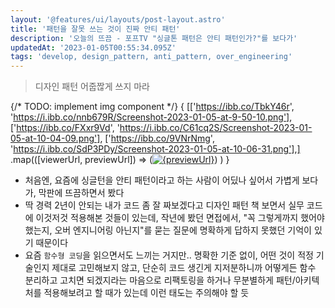 ```yaml
---
layout: '@features/ui/layouts/post-layout.astro'
title: '패턴을 잘못 쓰는 것이 진짜 안티 패턴'
description: '오늘의 뜨끔 - 포프TV "싱글톤 패턴은 안티 패턴인가?"를 보다가'
updatedAt: '2023-01-05T00:55:34.095Z'
tags: 'develop, design_pattern, anti_pattern, over_engineering'
---
```



> 디자인 패턴 어줍짢게 쓰지 마라

{/* TODO: implement img component */}
{
[['https://ibb.co/TbkY46r', 'https://i.ibb.co/nnb679R/Screenshot-2023-01-05-at-9-50-10.png'],
['https://ibb.co/FXxr9Vd', 'https://i.ibb.co/C61cq2S/Screenshot-2023-01-05-at-10-04-09.png'],
['https://ibb.co/9VNrNmg', 'https://i.ibb.co/SdP3PDy/Screenshot-2023-01-05-at-10-06-31.png'],]
.map(([viewerUrl, previewUrl]) =>
(<a href={viewerUrl}><img src={previewUrl} alt={previewUrl} class="my-2 rounded-xl shadow shadow-indigo-900/80" /></a>)
)
}

- 처음엔, 요즘에 싱글턴을 안티 패턴이라고 하는 사람이 어딨나 싶어서 가볍게 보다가, 막판에 뜨끔하면서 봤다
- 딱 경력 2년이 안되는 내가 코드 좀 잘 짜보겠다고 디자인 패턴 책 보면서 실무 코드에 이것저것 적용해본 것들이 있는데, 작년에 봤던 면접에서, "꼭 그렇게까지 했어야 했는지, 오버 엔지니어링 아닌지"를 묻는 질문에 명확하게 답하지 못했던 기억이 있기 때문이다
- 요즘 `함수형 코딩`을 읽으면서도 느끼는 거지만.. 명확한 기준 없이, 어떤 것이 적정 기술인지 제대로 고민해보지 않고, 단순히 코드 생긴게 지저분하니까 어떻게든 함수 분리하고 고치면 되겠지라는 마음으로 리팩토링을 하거나 무분별하게 패턴/아키텍처를 적용해보려고 할 때가 있는데 이런 태도는 주의해야 할 듯
